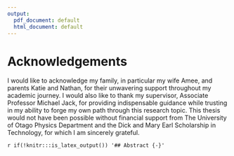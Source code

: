 ```yaml
---
output:
  pdf_document: default
  html_document: default
---
```

# Acknowledgements {-}

  I would like to acknowledge my family, in particular my wife Amee, and parents Katie and Nathan, for their unwavering support throughout my academic journey. I would also like to thank my supervisor, Associate Professor Michael Jack, for providing indispensable guidance while trusting in my ability to forge my own path through this research topic. This thesis would not have been possible without financial support from The University of Otago Physics Department and the Dick and Mary Earl Scholarship in Technology, for which I am sincerely grateful.

`r if(!knitr:::is_latex_output()) '## Abstract {-}'`
